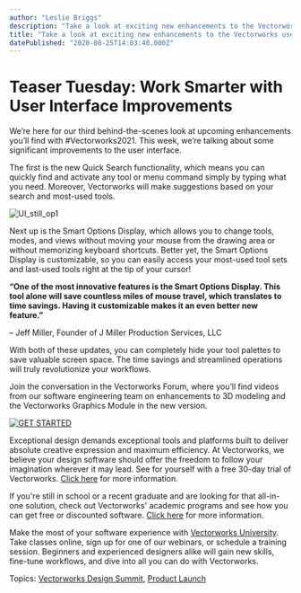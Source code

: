```yaml
---
author: "Leslie Briggs"
description: "Take a look at exciting new enhancements to the Vectorworks user experience coming in Vectorworks 2021."
title: "Take a look at exciting new enhancements to the Vectorworks user experience coming in Vectorworks 2021." 
datePublished: "2020-08-25T14:03:40.000Z"
---
```

# Teaser Tuesday: Work Smarter with User Interface Improvements

We’re here for our third behind-the-scenes look at upcoming enhancements you’ll find with #Vectorworks2021\. This week, we’re talking about some significant improvements to the user interface.

The first is the new Quick Search functionality, which means you can quickly find and activate any tool or menu command simply by typing what you need. Moreover, Vectorworks will make suggestions based on your search and most-used tools. 

![UI_still_op1](https://blog.vectorworks.net/hs-fs/hubfs/Blog%20Images/200825_TeaserTuesday3+Launch2021/UI_still_op1.jpg?width=1400&name=UI_still_op1.jpg)

Next up is the Smart Options Display, which allows you to change tools, modes, and views without moving your mouse from the drawing area or without memorizing keyboard shortcuts. Better yet, the Smart Options Display is customizable, so you can easily access your most-used tool sets and last-used tools right at the tip of your cursor!

**“One of the most innovative features is the Smart Options Display. This tool alone will save countless miles of mouse travel, which translates to time savings. Having it customizable makes it an even better new feature.”**

– Jeff Miller, Founder of J Miller Production Services, LLC

With both of these updates, you can completely hide your tool palettes to save valuable screen space. The time savings and streamlined operations will truly revolutionize your workflows.

Join the conversation in the Vectorworks Forum, where you’ll find videos from our software engineering team on enhancements to 3D modeling and the Vectorworks Graphics Module in the new version.

[![GET STARTED](https://no-cache.hubspot.com/cta/default/3018241/41c4b266-8b5a-40af-b9d7-4ed7af00c87a.png)](https://cta-redirect.hubspot.com/cta/redirect/3018241/41c4b266-8b5a-40af-b9d7-4ed7af00c87a) 

Exceptional design demands exceptional tools and platforms built to deliver absolute creative expression and maximum efficiency. At Vectorworks, we believe your design software should offer the freedom to follow your imagination wherever it may lead. See for yourself with a free 30-day trial of Vectorworks. [Click here](https://www.vectorworks.net/trial/form) for more information.

If you're still in school or a recent graduate and are looking for that all-in-one solution, check out Vectorworks' academic programs and see how you can get free or discounted software. [Click here](https://www.vectorworks.net/en-US/education) for more information.

Make the most of your software experience with [Vectorworks University](https://university.vectorworks.net/). Take classes online, sign up for one of our webinars, or schedule a training session. Beginners and experienced designers alike will gain new skills, fine-tune workflows, and dive into all you can do with Vectorworks. 

 Topics: [Vectorworks Design Summit](https://blog.vectorworks.net/topic/vectorworks-design-summit), [Product Launch](https://blog.vectorworks.net/topic/product-launch) 

 